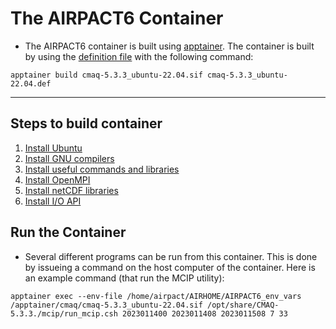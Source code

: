 # The AIRPACT6 Container {.unnumbered}

- The AIRPACT6 container is built using [apptainer](https://apptainer.org). The container is built by using the [definition file](../dev/apptainer/cmaqv5.3.3_ubuntu22.04.def) with the following command:

```
apptainer build cmaq-5.3.3_ubuntu-22.04.sif cmaq-5.3.3_ubuntu-22.04.def
```

---

## Steps to build container

1. [Install Ubuntu](ubuntu.qmd)
2. [Install GNU compilers](gnu_compilers.qmd)
3. [Install useful commands and libraries](useful.qmd)
4. [Install OpenMPI](openmpi.qmd)
5. [Install netCDF libraries](netcdf.qmd)
6. [Install I/O API](ioapi.qmd)

## Run the Container

- Several different programs can be run from this container. This is done by issueing a command on the host computer of the container. Here is an example command (that run the MCIP utility):

```
apptainer exec --env-file /home/airpact/AIRHOME/AIRPACT6_env_vars /apptainer/cmaq/cmaq-5.3.3_ubuntu-22.04.sif /opt/share/CMAQ-5.3.3./mcip/run_mcip.csh 2023011400 2023011408 2023011508 7 33
```